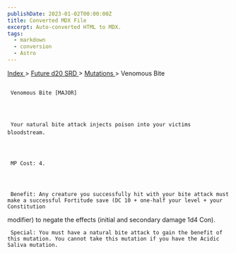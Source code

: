 ```yaml
---
publishDate: 2023-01-02T00:00:00Z
title: Converted MDX File
excerpt: Auto-converted HTML to MDX.
tags:
  - markdown
  - conversion
  - Astro
---
```


[
Index
](-index) >
[
Future d20 SRD
](future-d20-srd-index) >
[
Mutations
](future-d20-srd-mutations-index) > Venomous Bite

##

     Venomous Bite [MAJOR]




     Your natural bite attack injects poison into your victims bloodstream.




     MP Cost: 4.




     Benefit: Any creature you successfully hit with your bite attack must make a successful Fortitude save (DC 10 + one-half your level + your Constitution

modifier) to negate the effects (initial and secondary damage 1d4 Con).

     Special: You must have a natural bite attack to gain the benefit of this mutation. You cannot take this mutation if you have the Acidic Saliva mutation.
